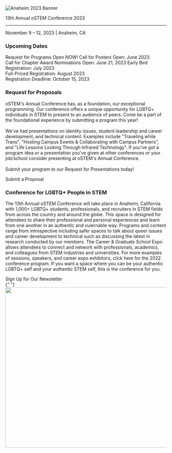 

<SiteLayout>

<div className="border-b-4 border-chill-green border-solid pb-4 text-center">
  <img
    alt="Anaheim 2023 Banner"
    src="/images/2023/2023_templogo.png"
    className="flex w-full mx-auto"
  />
  <p className="text-5xl font-display font-black text-navy">
    13th Annual oSTEM Conference 2023
  </p>
  <hr />
  <p className="flex justify-center text-3xl font-display">
    November 9 – 12, 2023 | Anaheim, CA
  </p>
</div>
<div className="grid md:grid-cols-5 mt-9">
  <div className="rounded-r md:col-span-5 mt-8 border-b-4 border-l-4 border-r-4 border-chill-green border-solid pb-4">
    <div className="bg-chill-green">
      <h3 className="p-4">Upcoming Dates</h3>
    </div>
    <p className="p-4">
      Request for Programs Open NOW!
      Call for Posters Open: June 2023 <br />
      Call for Chapter Award Nominations Open: June 21, 2023
      Early Bird Registration: July 2023 <br />
      Full-Priced Registration: August 2023 <br />
      Registration Deadline: October 15, 2023 <br />
    </p>
  </div>
  <div className="rounded-r md:col-span-5 mt-8 border-b-4 border-l-4 border-r-4 border-light-peach border-solid pb-4">
    <div className="bg-light-peach">
      <h3 className="p-4">Request for Proposals</h3>
    </div>
    <p className="p-4">
      oSTEM's Annual Conference has, as a foundation, our exceptional
      programming. Our conference offers a unique opportunity for LGBTQ+
      individuals in STEM to present to an audience of peers. Come be a part of
      the foundational experience by submitting a program this year! <br />
      <br />
      We've had presentations on identity issues, student leadership and career
      development, and technical content. Examples include "Traveling while
      Trans", "Hosting Campus Events & Collaborating with Campus Partners", and
      "Life Lessons Looking Through Infrared Technology". If you've got a
      program idea or a presentation you've given at other conferences or your
      job/school consider presenting at oSTEM's Annual Conference.
      <br />
      <br />
      Submit your program to our Request for Presentations today!
    </p>
    <div className="text-xl flex justify-center p-2">
      <CTAButton onClick="/2023/rfp" backgroundColor="bright-peach">
        Submit a Proposal
      </CTAButton>
    </div>
  </div>
  <div className="rounded-l md:col-span-5 tint tint-dark mt-7">
    <img
      className="rounded-l object-cover w-full h-full"
      src="/images/2023/2023_homepage_bannerupdate.png"
      alt=""
    />
  </div>
  <div className="rounded-r md:col-span-5 p-4 bg-tint-seamist">
    <h3>Conference for LGBTQ+ People in STEM</h3>
    <p>
      The 13th Annual oSTEM Conference will take place in Anaheim, California
      with 1,000+ LGBTQ+ students, professionals, and recruiters in STEM fields
      from across the country and around the globe. This space is designed for
      attendees to share their professional and personal experiences and learn
      from one another in an authentic and vulernable way. Programs and content
      range from introspective including safer spaces to talk about queer issues
      and career development to technical such as discussing the latest in
      research conducted by our members. The Career & Graduate School Expo
      allows attendees to connect and network with professionals, academics, and
      colleagues from STEM industries and universities. For more examples of
      sessions, speakers, and career expo exhibitors, click here for the 2022
      conference program. If you want a space where you can be your authentic
      LGBTQ+ self and your authentic STEM self, this is the conference for you.
    </p>
  </div>
</div>

<div className="text-xl flex justify-center p-8">
  <CTAButton
    onClick="https://www.ostem.org/page/newsletter"
    backgroundColor="bright-peach"
  >
    Sign Up for Our Newsletter
  </CTAButton>
</div>

<div className="mt-8">
  {" "}
  <Image
    src="/images/2023/2023_homepage_image.jpg"
    alt=""
    layout="responsive"
    width="800"
    height="500"
  />
</div>

</SiteLayout>
